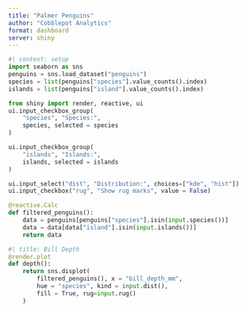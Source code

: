 ```yaml
---
title: "Palmer Penguins"
author: "Cobblepot Analytics"
format: dashboard
server: shiny
---
```


```python
#| context: setup
import seaborn as sns
penguins = sns.load_dataset("penguins")
species = list(penguins["species"].value_counts().index)
islands = list(penguins["island"].value_counts().index)
```

::: {.inputs header-for="next" layout-ncol="3"}

```python
from shiny import render, reactive, ui
ui.input_checkbox_group(
    "species", "Species:", 
    species, selected = species
)
```

```python
ui.input_checkbox_group(
    "islands", "Islands:", 
    islands, selected = islands
)
```

```python
ui.input_select("dist", "Distribution:", choices=["kde", "hist"])
ui.input_checkbox("rug", "Show rug marks", value = False)
```

:::



```python
@reactive.Calc
def filtered_penguins():
    data = penguins[penguins["species"].isin(input.species())]
    data = data[data["island"].isin(input.islands())]
    return data
```


```python
#| title: Bill Depth
@render.plot
def depth():
    return sns.displot(
        filtered_penguins(), x = "bill_depth_mm", 
        hue = "species", kind = input.dist(), 
        fill = True, rug=input.rug()
    )
```
